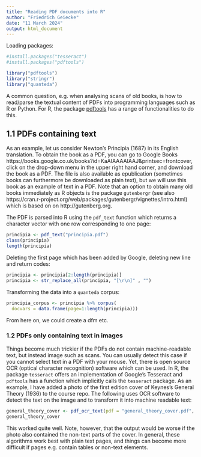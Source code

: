 ```yaml
---
title: "Reading PDF documents into R"
author: "Friedrich Geiecke"
date: "11 March 2024"
output: html_document
---
```


Loading packages:

```r
#install.packages("tesseract")
#install.packages("pdftools")

library("pdftools")
library("stringr")
library("quanteda")
```


A common question, e.g. when analysing scans of old books, is how to read/parse the textual content of PDFs into programming languages such as R or Python. For R, the package [pdftools](see also https://cran.r-project.org/web/packages/pdftools/pdftools.pdf) has a range of functionalities to do this.

## 1.1 PDFs containing text

As an example, let us consider Newton's Principia (1687) in its English translation. To obtain the book as a PDF, you can go to Google Books https://books.google.co.uk/books?id=KaAIAAAAIAAJ&printsec=frontcover, click on the drop-down menu in the upper right hand corner, and download the book as a PDF. The file is also available as epublication (sometimes books can furthermore be downloaded as plain text), but we will use this book as an example of text in a PDF. Note that an option to obtain many old books immediately as R objects is the package `gutenbergr` (see also https://cran.r-project.org/web/packages/gutenbergr/vignettes/intro.html) which is based on on http://gutenberg.org.

The PDF is parsed into R using the `pdf_text` function which returns a character vector with one row corresponding to one page:

```r
principia <- pdf_text("principia.pdf")
class(principia)
length(principia)
```

Deleting the first page which has been added by Google, deleting new line and return codes:

```r
principia <- principia[2:length(principia)]
principia <- str_replace_all(principia, "[\r\n]" , "")
```

Transforming the data into a `quanteda` corpus:

```r
principia_corpus <- principia %>% corpus(
  docvars = data.frame(page=1:length(principia)))
```

From here on, we could create a dfm etc.

### 1.2 PDFs only containing text in images

Things become much trickier if the PDFs do not contain machine-readable text, but instead image such as scans. You can usually detect this case if you cannot select text in a PDF with your mouse. Yet, there is open source OCR (optical character recognition) software which can be used. In R, the package `tesseract` offers an implementation of Google's Tesseract and `pdftools` has a function which implicitly calls the `tesseract` package. As an example, I have added a photo of the first edition cover of Keynes's General Theory (1936) to the course repo. The following uses OCR software to detect the text on the image and to transform it into machine readable text:

```r
general_theory_cover <- pdf_ocr_text(pdf = "general_theory_cover.pdf", language = "eng", dpi = 300)
general_theory_cover
```

This worked quite well. Note, however, that the output would be worse if the photo also contained the non-text parts of the cover. In general, these algorithms work best with plain text pages, and things can become more difficult if pages e.g. contain tables or non-text elements.
